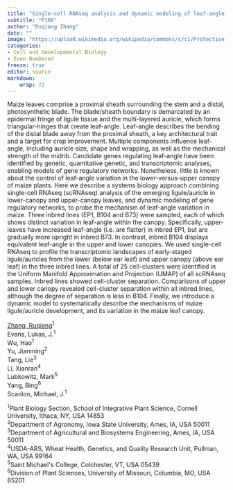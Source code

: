 ```yaml
---
title: "Single-cell RNAseq analysis and dynamic modeling of leaf-angle variation in the maize leaf canopy"
subtitle: "P108"
author: "Ruqiang Zhang"
date: ""
image: "https://upload.wikimedia.org/wikipedia/commons/c/c1/Protective_Coleoptile_Tip_in_Zea_Mays_Embryo_%2847691344541%29.jpg"
categories: 
- Cell and Developmental Biology
- Even Numbered
freeze: true
editor: source
markdown: 
    wrap: 72
---
```


Maize leaves comprise a proximal sheath surrounding the stem and a distal, photosynthetic blade. The blade/sheath boundary is demarcated by an epidermal fringe of ligule tissue and the multi-layered auricle, which forms triangular-hinges that create leaf-angle. Leaf-angle describes the bending of the distal blade away from the proximal sheath, a key architectural trait and a target for crop improvement. Multiple components influence leaf-angle, including auricle size, shape and wrapping, as well as the mechanical strength of the midrib. Candidate genes regulating leaf-angle have been identified by genetic, quantitative genetic, and transcriptomic analyses, enabling models of gene regulatory networks. Nonetheless, little is known about the control of leaf-angle variation in the lower-versus-upper canopy of maize plants. Here we describe a systems biology approach combining single-cell RNAseq (scRNAseq) analysis of the emerging ligule/auricle in lower-canopy and upper-canopy leaves, and dynamic modeling of gene regulatory networks, to probe the mechanism of leaf-angle variation in maize. Three inbred lines (EP1, B104 and B73) were sampled, each of which shows distinct variation in leaf-angle within the canopy. Specifically, upper-leaves have increased leaf-angle (i.e. are flatter) in inbred EP1, but are gradually more upright in inbred B73. In contrast, inbred B104 displays equivalent leaf-angle in the upper and lower canopies. We used single-cell RNAseq to profile the transcriptomic landscapes of early-staged ligule/auricles from the lower (below ear leaf) and upper canopy (above ear leaf) in the three inbred lines. A total of 25 cell-clusters were identified in the Uniform Manifold Approximation and Projection (UMAP) of all scRNAseq samples. Inbred lines showed cell-cluster separation. Comparisons of upper and lower canopy revealed cell-cluster separation within all inbred lines, although the degree of separation is less in B104. Finally, we introduce a dynamic model to systematically describe the mechanisms of maize ligule/auricle development, and its variation in the maize leaf canopy.

<a href='mailto:rz444@cornell.edu'>Zhang, Ruqiang</a><sup>1</sup><br>Evans, Lukas, J.<sup>1</sup><br>Wu, Hao<sup>1</sup><br>Yu, Jianming<sup>2</sup><br>Tang, Lie<sup>3</sup><br>Li, Xianran<sup>4</sup><br>Lubkowitz, Mark<sup>5</sup><br>Yang, Bing<sup>6</sup><br>Scanlon, Michael, J.<sup>1</sup><br>

<sup>1</sup>Plant Biology Section, School of Integrative Plant Science, Cornell University, Ithaca, NY, USA 14853<br><sup>2</sup>Department of Agronomy, Iowa State University, Ames, IA, USA 50011<br><sup>3</sup>Department of Agricultural and Biosystems Engineering, Ames, IA, USA 50011<br><sup>4</sup>USDA-ARS, Wheat Health, Genetics, and Quality Research Unit, Pullman, WA, USA 99164<br><sup>5</sup>Saint Michael&#39;s College, Colchester, VT, USA 05439<br><sup>6</sup>Division of Plant Sciences, University of Missouri, Columbia, MO, USA 65201<br>